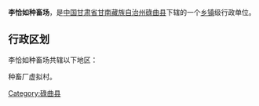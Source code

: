 {{Unreferenced|time=2022-02-20T17:09:37+00:00}}
{{中国乡级行政区
| 行政区全称 = 李恰如种畜场
| 景观照片文件名 =
| 景观照片描述 =
| 汉语拼音 =
| 通用拼音 =
| 注音符號 =
| 其它标音类型1 =
| 其它标音1 =
| 其它标音类型2 =
| 其它标音2 =
| 其它语言类型1 =
| 其它语言地名1 =
| 其它语言类型2 =
| 其它语言地名2 =
| 上级行政区 = [[甘肃省|甘肃省]][[甘南藏族自治州|甘南藏族自治州]][[碌曲县|碌曲县]]
| 行政区类别 = [[]]
| 行政区划代码 =
| 地理坐标 =
| 总面积 =
| 户籍人口 =
| 户籍人口年份 =
| 常住人口 =
| 常住人口年份 =
| 人口密度 =
| 行政区划 =
| 官方网站 =
| 政府驻地 =
| 邮政编码 =
| 毗邻行政区 =
| 位置图文件名 =
| 位置图描述 =
}}
'''李恰如种畜场'''，是[[中华人民共和国|中国]][[甘肃省|甘肃省]][[甘南藏族自治州|甘南藏族自治州]][[碌曲县|碌曲县]]下辖的一个[[乡镇|乡镇]]级行政单位。

== 行政区划 ==
李恰如种畜场共辖以下地区：

种畜厂虚拟村。

{{甘肃小作品}}
{{碌曲县行政区划}}

[[Category:碌曲县|Category:碌曲县]]